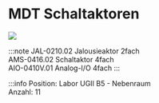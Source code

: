 
# MDT Schaltaktoren

[![](/image/Labore/B4/Laborplatten/MusterET/knx_mdt_jalousie_schaltaktor_analog_min.webp)](/image/Labore/B4/Laborplatten/MusterET/knx_mdt_jalousie_schaltaktor_analog.webp)

:::note
JAL-0210.02 	Jalousieaktor 2fach\
AMS-0416.02 	Schaltaktor 4fach\
AIO-0410V.01 	Analog-I/O 4fach 
:::

:::info
Position:   Labor UGII B5 - Nebenraum\
Anzahl:     11